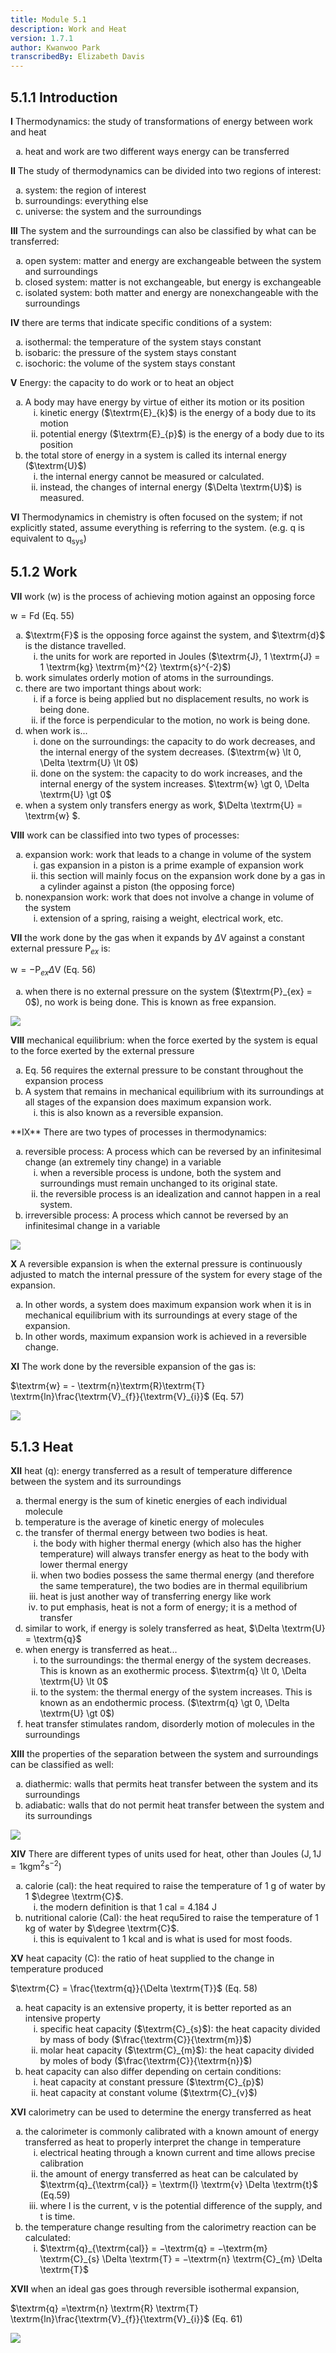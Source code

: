 ```yaml
---
title: Module 5.1
description: Work and Heat
version: 1.7.1
author: Kwanwoo Park
transcribedBy: Elizabeth Davis
---
```


## 5.1.1 Introduction

**I** Thermodynamics: the study of transformations of energy between work and heat

<ol type="a">
  <li>heat and work are two different ways energy can be transferred</li>
</ol>

**II** The study of thermodynamics can be divided into two regions of interest:

<ol type="a">
  <li>system: the region of interest</li>
  <li>surroundings: everything else</li>
  <li>universe: the system and the surroundings</li>
</ol>

**III** The system and the surroundings can also be classified by what can be transferred:

<ol type="a">
  <li>
    open system: matter and energy are exchangeable between the system and
    surroundings
  </li>
  <li>closed system: matter is not exchangeable, but energy is exchangeable</li>
  <li>
    isolated system: both matter and energy are nonexchangeable with the
    surroundings
  </li>
</ol>

**IV** there are terms that indicate specific conditions of a system:

<ol type="a">
  <li>isothermal: the temperature of the system stays constant</li>
  <li>isobaric: the pressure of the system stays constant</li>
  <li>isochoric: the volume of the system stays constant</li>
</ol>

**V** Energy: the capacity to do work or to heat an object

<ol type="a">
  <li>
    A body may have energy by virtue of either its motion or its position
    <ol type="i">
      <li>
        kinetic energy ($\textrm{E}_{k}$) is the energy of a body due to its
        motion
      </li>
      <li>
        potential energy ($\textrm{E}_{p}$) is the energy of a body due to its
        position
      </li>
    </ol>
  </li>
  <li>
    the total store of energy in a system is called its internal energy
    ($\textrm{U}$)
    <ol type="i">
      <li>the internal energy cannot be measured or calculated.</li>
      <li>
        instead, the changes of internal energy ($\Delta \textrm{U}$) is
        measured.
      </li>
    </ol>
  </li>
</ol>

**VI** Thermodynamics in chemistry is often focused on the system; if not explicitly stated, assume
everything is referring to the system. (e.g. $\textrm{q}$ is equivalent to $\textrm{q}_{\textrm{sys}}$)

## 5.1.2 Work

**VII** work ($\textrm{w}$) is the process of achieving motion against an opposing force

$\textrm{w} = \textrm{F} \textrm {d}$ (Eq. 55)

<ol type="a">
  <li>
    $\textrm{F}$ is the opposing force against the system, and $\textrm{d}$ is
    the distance travelled.
    <ol type="i">
      <li>
        the units for work are reported in Joules ($\textrm{J}, 1 \textrm{J} = 1
        \textrm{kg} \textrm{m}^{2} \textrm{s}^{-2}$)
      </li>
    </ol>
  </li>
  <li>work simulates orderly motion of atoms in the surroundings.</li>
  <li>
    there are two important things about work:
    <ol type="i">
      <li>
        if a force is being applied but no displacement results, no work is
        being done.
      </li>
      <li>
        if the force is perpendicular to the motion, no work is being done.
      </li>
    </ol>
  </li>
  <li>
    when work is...
    <ol type="i">
      <li>
        done on the surroundings: the capacity to do work decreases, and the
        internal energy of the system decreases. ($\textrm{w} \lt 0, \Delta
        \textrm{U} \lt 0$)
      </li>
      <li>
        done on the system: the capacity to do work increases, and the internal
        energy of the system increases. $\textrm{w} \gt 0, \Delta \textrm{U} \gt
        0$
      </li>
    </ol>
  </li>
  <li>
    when a system only transfers energy as work, $\Delta \textrm{U} = \textrm{w}
    $.
  </li>
</ol>

**VIII** work can be classified into two types of processes:

<ol type="a">
  <li>
    expansion work: work that leads to a change in volume of the system
    <ol type="i">
      <li>gas expansion in a piston is a prime example of expansion work</li>
      <li>
        this section will mainly focus on the expansion work done by a gas in a
        cylinder against a piston (the opposing force)
      </li>
    </ol>
  </li>
  <li>
    nonexpansion work: work that does not involve a change in volume of the
    system
    <ol type="i">
      <li>extension of a spring, raising a weight, electrical work, etc.</li>
    </ol>
  </li>
</ol>

**VII** the work done by the gas when it expands by $\Delta \textrm{V}$ against a constant external pressure $\textrm{P}_{ex}$ is:

$\textrm{w} = -\textrm{P}_{ex} \Delta \textrm{V}$ (Eq. 56)

<ol type="a">
  <li>
    when there is no external pressure on the system ($\textrm{P}_{ex} = 0$), no
    work is being done. This is known as free expansion.
  </li>
</ol>

<img src="https://i.imgur.com/MtOaaQp.png" />

**VIII** mechanical equilibrium: when the force exerted by the system
is equal to the force exerted by the external pressure

<ol type="a">
  <li>
    Eq. 56 requires the external pressure to be constant throughout the
    expansion process
  </li>
  <li>
    A system that remains in mechanical equilibrium with its surroundings at all
    stages of the expansion does maximum expansion work.
    <ol type="i">
      <li>this is also known as a reversible expansion.</li>
    </ol>
  </li>
</ol>
**IX** There are two types of processes in thermodynamics:

<ol type="a">
  <li>
    reversible process: A process which can be reversed by an infinitesimal
    change (an extremely tiny change) in a variable
    <ol type="i">
      <li>
        when a reversible process is undone, both the system and surroundings
        must remain unchanged to its original state.
      </li>
      <li>
        the reversible process is an idealization and cannot happen in a real
        system.
      </li>
    </ol>
  </li>
  <li>
    irreversible process: A process which cannot be reversed by an infinitesimal
    change in a variable
  </li>
</ol>

<img src="https://i.imgur.com/c6IOzll.png" />

**X** A reversible expansion is when the external pressure is continuously adjusted to match the
internal pressure of the system for every stage of the expansion.

<ol type="a">
  <li>
    In other words, a system does maximum expansion work when it is in
    mechanical equilibrium with its surroundings at every stage of the
    expansion.
  </li>
  <li>
    In other words, maximum expansion work is achieved in a reversible change.
  </li>
</ol>

**XI** The work done by the reversible expansion of the gas is:

$\textrm{w} = - \textrm{n}\textrm{R}\textrm{T} \textrm{ln}\frac{\textrm{V}_{f}}{\textrm{V}_{i}}$ (Eq. 57)

<img src="https://i.imgur.com/t0RUgF4.png" />

## 5.1.3 Heat

**XII** heat ($\textrm{q}$): energy transferred as a result of temperature difference between the system and its surroundings

<ol type="a">
  <li>
    thermal energy is the sum of kinetic energies of each individual molecule
  </li>
  <li>temperature is the average of kinetic energy of molecules</li>
  <li>
    the transfer of thermal energy between two bodies is heat.
    <ol type="i">
      <li>
        the body with higher thermal energy (which also has the higher
        temperature) will always transfer energy as heat to the body with lower
        thermal energy
      </li>
      <li>
        when two bodies possess the same thermal energy (and therefore the same
        temperature), the two bodies are in thermal equilibrium
      </li>
      <li>heat is just another way of transferring energy like work</li>
      <li>
        to put emphasis, heat is not a form of energy; it is a method of
        transfer
      </li>
    </ol>
  </li>
  <li>
    similar to work, if energy is solely transferred as heat, $\Delta \textrm{U}
    = \textrm{q}$
  </li>
  <li>
    when energy is transferred as heat...
    <ol type="i">
      <li>
        to the surroundings: the thermal energy of the system decreases. This is
        known as an exothermic process. $\textrm{q} \lt 0, \Delta \textrm{U} \lt
        0$
      </li>
      <li>
        to the system: the thermal energy of the system increases. This is known
        as an endothermic process. ($\textrm{q} \gt 0, \Delta \textrm{U} \gt 0$)
      </li>
    </ol>
  </li>
  <li>
    heat transfer stimulates random, disorderly motion of molecules in the
    surroundings
  </li>
</ol>

**XIII** the properties of the separation between the system and surroundings can be classified as well:

<ol type="a">
  <li>
    diathermic: walls that permits heat transfer between the system and its
    surroundings
  </li>
  <li>
    adiabatic: walls that do not permit heat transfer between the system and its
    surroundings
  </li>
</ol>

<img src="https://i.imgur.com/v0roB2uX.png" />

**XIV** There are different types of units used for heat, other than Joules ($\textrm{J}, 1 \textrm{J} = 1 \textrm{kg} \textrm{m}^{2} \textrm{s}^{-2}$)

<ol type="a">
  <li>
    calorie (cal): the heat required to raise the temperature of 1 g of water by
    1 $\degree \textrm{C}$.
    <ol type="i">
      <li>the modern definition is that 1 cal = 4.184 J</li>
    </ol>
  </li>
  <li>
    nutritional calorie (Cal): the heat requ5ired to raise the temperature of 1
    kg of water by $\degree \textrm{C}$.
    <ol type="i">
      <li>this is equivalent to 1 kcal and is what is used for most foods.</li>
    </ol>
  </li>
</ol>

**XV** heat capacity (C): the ratio of heat supplied to the change in temperature produced

$\textrm{C} = \frac{\textrm{q}}{\Delta \textrm{T}}$ (Eq. 58)

<ol type="a">
  <li>
    heat capacity is an extensive property, it is better reported as an intensive property
    <ol type="i">
      <li>
        specific heat capacity ($\textrm{C}_{s}$): the heat capacity divided by mass of body ($\frac{\textrm{C}}{\textrm{m}}$)
      </li>
      <li>
        molar heat capacity ($\textrm{C}_{m}$): the heat capacity divided by moles of body ($\frac{\textrm{C}}{\textrm{n}}$)
      </li>
    </ol>
  </li>
  <li>
    heat capacity can also differ depending on certain conditions:
    <ol type="i">
      <li>
        heat capacity at constant pressure ($\textrm{C}_{p}$)
      </li>
      <li>
        heat capacity at constant volume ($\textrm{C}_{v}$)
      </li>
    </ol>
  </li>
</ol>

**XVI** calorimetry can be used to determine the energy transferred as heat

<ol type="a">
  <li>
    the calorimeter is commonly calibrated with a known amount of energy transferred as
    heat to properly interpret the change in temperature
    <ol type="i">
      <li>
        electrical heating through a known current and time allows precise calibration
      </li>
      <li>
        the amount of energy transferred as heat can be calculated by
        $\textrm{q}_{\textrm{cal}} = \textrm{l} \textrm{v} \Delta \textrm{t}$ (Eq.59)
      </li>
      <li>
        where I is the current, ν is the potential difference of the supply, and t is time.
      </li>
    </ol>
  </li>
  <li>
    the temperature change resulting from the calorimetry reaction can be calculated:
    <ol type="i">
      <li>
        $\textrm{q}_{\textrm{cal}} = −\textrm{q} = −\textrm{m} \textrm{C}_{s} \Delta \textrm{T} = −\textrm{n} \textrm{C}_{m} \Delta \textrm{T}$
      </li>
    </ol>
  </li>
</ol>

**XVII** when an ideal gas goes through reversible isothermal expansion,

$\textrm{q} =\textrm{n} \textrm{R} \textrm{T} \textrm{ln}\frac{\textrm{V}_{f}}{\textrm{V}_{i}}$ (Eq. 61)

<img src="https://i.imgur.com/wPXfIcS.png" />
